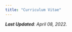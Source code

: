 ```yaml
---
title: "Curriculum Vitae"
---
```


*__Last Updated__: April 08, 2022.*

<br>

<center><object data="images/SusanBurtner_CV_Apr22_v2.pdf" width="1000" height="1000" type="application/pdf"></object></center>
